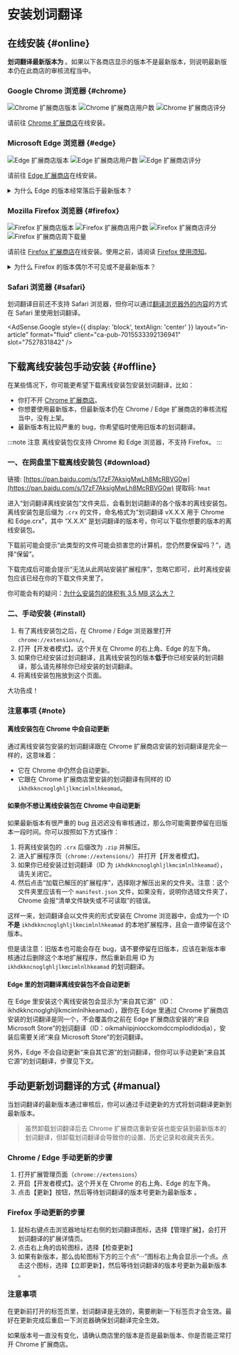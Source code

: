 
# 安装划词翻译

## 在线安装 {#online}

**划词翻译最新版本为 <LatestVersion />**。如果以下各商店显示的版本不是最新版本，则说明最新版本仍在此商店的审核流程当中。

### Google Chrome 浏览器 {#chrome}

![Chrome 扩展商店版本](https://img.shields.io/chrome-web-store/v/ikhdkkncnoglghljlkmcimlnlhkeamad.svg?style=flat-square&label=版本)
![Chrome 扩展商店用户数](https://img.shields.io/chrome-web-store/d/ikhdkkncnoglghljlkmcimlnlhkeamad.svg?style=flat-square&label=用户数高于)
![Chrome 扩展商店评分](https://img.shields.io/chrome-web-store/rating/ikhdkkncnoglghljlkmcimlnlhkeamad?style=flat-square&label=评分)

请前往 [Chrome 扩展商店](https://chrome.google.com/webstore/detail/ikhdkkncnoglghljlkmcimlnlhkeamad)在线安装。

### Microsoft Edge 浏览器 {#edge}

![Edge 扩展商店版本](https://img.shields.io/static/v1?label=版本&message=v8.6.0&color=informational&style=flat-square)
![Edge 扩展商店用户数](https://img.shields.io/static/v1?label=用户数高于&message=80k&color=informational&style=flat-square)
![Edge 扩展商店评分](https://img.shields.io/static/v1?label=评分&message=4.7/5&color=success&style=flat-square)

请前往 [Edge 扩展商店](https://microsoftedge.microsoft.com/addons/detail/oikmahiipjniocckomdccmplodldodja)在线安装。

<details>
  <summary>为什么 Edge 的版本经常落后于最新版本？</summary>
  Edge 扩展商店需要 10 个工作日左右的审核时间，所以 Edge 扩展商店的版本经常比最新版本要落后，你可以用
  Edge 浏览器从 Chrome 扩展商店里安装最新版本，或者通过下面的离线安装包的方式安装。
</details>

### Mozilla Firefox 浏览器 {#firefox}

![Firefox 扩展商店版本](https://img.shields.io/amo/v/hcfy?style=flat-square&label=版本)
![Firefox 扩展商店用户数](https://img.shields.io/amo/users/hcfy?style=flat-square&label=用户数高于)
![Firefox 扩展商店评分](https://img.shields.io/amo/rating/hcfy?style=flat-square&label=评分)
![Firefox 扩展商店周下载量](https://img.shields.io/amo/dw/hcfy?style=flat-square&label=周下载量)

请前往 [Firefox 扩展商店](https://addons.mozilla.org/zh-CN/firefox/addon/hcfy/)在线安装。使用之前，请阅读 [Firefox 使用须知](guides/firefox.mdx)。

<details>
  <summary>为什么 Firefox 的版本偶尔不可见或不是最新版本？</summary>
  Firefox 对扩展的审核非常严格，但他们又非常不仔细，只要他们发现了
  <strong>疑似</strong>
  有问题的代码（但实际上根本就不是他们认为的那样）就会将划词翻译下架（版本号不可见的情况）或者将划词翻译降级至他们认为没有问题的版本（版本号不是最新版本的情况）。而且，Firefox
  的审核团队效率很低，一旦被标记为需要人工审核，就会出现过了两三个星期都还没开始重审的情况。由于
  Firefox 不提供离线安装包，所以我能做的只有催促他们尽快完成重审。
</details>

### Safari 浏览器 {#safari}

划词翻译目前还不支持 Safari 浏览器，但你可以通过[翻译浏览器外的内容](guides/extra.mdx)的方式在 Safari 里使用划词翻译。

<AdSense.Google
  style={{ display: 'block', textAlign: 'center' }}
  layout="in-article"
  format="fluid"
  client="ca-pub-7015533392136941"
  slot="7527831842"
/>

## 下载离线安装包手动安装 {#offline}

在某些情况下，你可能更希望下载离线安装包安装划词翻译，比如：

- 你打不开 [Chrome 扩展商店](https://chrome.google.com/webstore/detail/ikhdkkncnoglghljlkmcimlnlhkeamad)。
- 你想要使用最新版本，但最新版本仍在 Chrome / Edge 扩展商店的审核流程当中，没有上架。
- 最新版本有比较严重的 bug，你希望临时使用旧版本的划词翻译。

:::note 注意
离线安装包仅支持 Chrome 和 Edge 浏览器，不支持 Firefox。
:::

### 一、在网盘里下载离线安装包 {#download}

链接: [https://pan.baidu.com/s/17zF7AksigMwLh8McRBVG0w](https://pan.baidu.com/s/17zF7AksigMwLh8McRBVG0w)
提取码: `hmat`

进入“划词翻译离线安装包”文件夹后，会看到划词翻译的各个版本的离线安装包。离线安装包是后缀为 `.crx` 的文件，命名格式为“划词翻译 vX.X.X 用于 Chrome 和 Edge.crx”，其中 “X.X.X” 是划词翻译的版本号，你可以下载你想要的版本的离线安装包。

下载前可能会提示“此类型的文件可能会损害您的计算机，您仍然要保留吗？”，选择“保留”。

下载完成后可能会提示“无法从此网站安装扩展程序”，忽略它即可，此时离线安装包应该已经在你的下载文件夹里了。

你可能会有的疑问：[为什么安装包的体积有 3.5 MB 这么大？](faq.mdx#fat)

### 二、手动安装 {#install}

1. 有了离线安装包之后，在 Chrome / Edge 浏览器里打开 `chrome://extensions/`。
2. 打开【开发者模式】。这个开关在 Chrome 的右上角、Edge 的左下角。
3. 如果你已经安装过划词翻译，且离线安装包的版本**低于**你已经安装的划词翻译，那么请先移除你已经安装的划词翻译。
4. 将离线安装包拖放到这个页面。

大功告成！

### 注意事项 {#note}

#### 离线安装包在 Chrome 中会自动更新

通过离线安装包安装的划词翻译跟在 Chrome 扩展商店安装的划词翻译是完全一样的，这意味着：

- 它在 Chrome 中仍然会自动更新。
- 它跟在 Chrome 扩展商店里安装的划词翻译有同样的 ID `ikhdkkncnoglghljlkmcimlnlhkeamad`。

#### 如果你不想让离线安装包在 Chrome 中自动更新

如果最新版本有很严重的 bug 且迟迟没有审核通过，那么你可能需要停留在旧版本一段时间。你可以按照如下方式操作：

1. 将离线安装包的 `.crx` 后缀改为 `.zip` 并解压。
2. 进入扩展程序页（`chrome://extensions/`）并打开【开发者模式】。
3. 如果你已经安装过划词翻译（ID 为 `ikhdkkncnoglghljlkmcimlnlhkeamad`），请先关闭它。
4. 然后点击“加载已解压的扩展程序”，选择刚才解压出来的文件夹。注意：这个文件夹里应该有一个 `manifest.json` 文件，如果没有，说明你选错文件夹了，Chrome 会报“清单文件缺失或不可读取”的错误。

这样一来，划词翻译会以文件夹的形式安装在 Chrome 浏览器中，会成为一个 ID **不是** `ikhdkkncnoglghljlkmcimlnlhkeamad` 的本地扩展程序，且会一直停留在这个版本。

但是请注意：旧版本也可能会存在 bug，请不要停留在旧版本，应该在新版本审核通过后删除这个本地扩展程序，然后重新启用 ID 为 `ikhdkkncnoglghljlkmcimlnlhkeamad` 的划词翻译。

#### Edge 里的划词翻译离线安装包不会自动更新

在 Edge 里安装这个离线安装包会显示为“来自其它源”（ID：ikhdkkncnoglghljlkmcimlnlhkeamad），跟你在 Edge 里通过 Chrome 扩展商店安装的划词翻译是同一个，不会覆盖你之前在 Edge 扩展商店安装的“来自 Microsoft Store”的划词翻译（ID：oikmahiipjniocckomdccmplodldodja），安装后需要关闭“来自 Microsoft Store”的划词翻译。

另外，Edge 不会自动更新“来自其它源”的划词翻译，但你可以手动更新“来自其它源”的划词翻译，步骤见下文。

## 手动更新划词翻译的方式 {#manual}

当划词翻译的最新版本通过审核后，你可以通过手动更新的方式将划词翻译更新到最新版本。

> 虽然卸载划词翻译后去 Chrome 扩展商店重新安装也能安装到最新版本的划词翻译，但卸载划词翻译会导致你的设置、历史记录和收藏夹丢失。

### Chrome / Edge 手动更新的步骤

1. 打开扩展管理页面（`chrome://extensions`）
2. 开启【开发者模式】。这个开关在 Chrome 的右上角、Edge 的左下角。
3. 点击【更新】按钮，然后等待划词翻译的版本号更新为最新版本 <LatestVersion />。

### Firefox 手动更新的步骤

1. 鼠标右键点击浏览器地址栏右侧的划词翻译图标，选择【管理扩展】，会打开划词翻译的扩展详情页。
2. 点击右上角的齿轮图标，选择【检查更新】
3. 如果有新版本，那么齿轮图标下方的三个点“···”图标右上角会显示一个点。点击这个图标，选择【立即更新】，然后等待划词翻译的版本号更新为最新版本 <LatestVersion />。

### 注意事项

在更新前打开的标签页里，划词翻译是无效的，需要刷新一下标签页才会生效。最好在更新完成后重启一下浏览器确保划词翻译完全生效。

如果版本号一直没有变化，请确认商店里的版本是否是最新版本、你是否能正常打开 Chrome 扩展商店。
